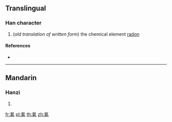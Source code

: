 {{also|氡}}
==Translingual==

===Han character===
{{Han char|rn=84|rad=气|as=08|sn=12|four=|canj=ONDW}}

# (''old translation of written form'') the chemical element [[radon]]

====References====
* {{Han ref|kx=0600.011|dkj=17070|hdz=32013.050|uh=6C2D|ud=27693}}

----

==Mandarin==

===Hanzi===
{{cmn-hanzi|pin=[[dōng]] ([[dong1]])|wg=tung<sup>1</sup>}}

# {{defn|lang=cmn|sort=气08}}

[[fr:氭]]
[[pl:氭]]
[[th:氭]]
[[zh:氭]]